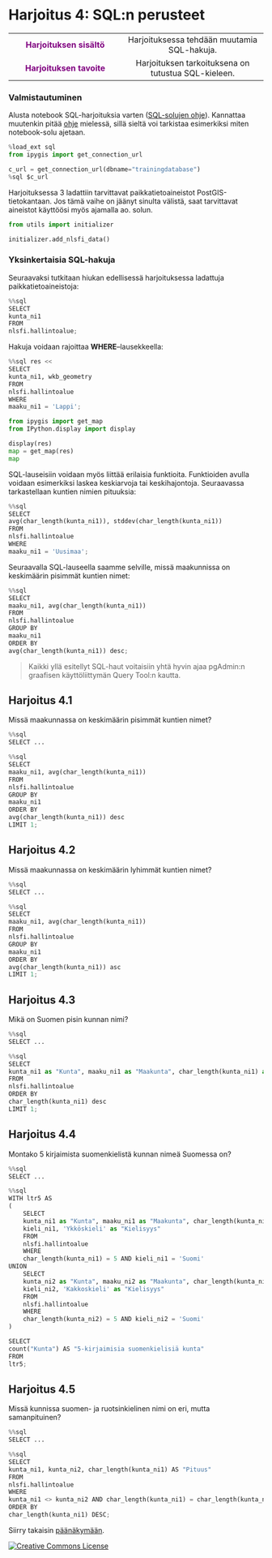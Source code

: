 # Harjoitus 4: SQL:n perusteet


|     |       |
|:--: | :---: |
| <span style="color:purple"> **Harjoituksen sisältö** </span> | Harjoituksessa tehdään muutamia SQL-hakuja. |
| <span style="color:purple"> **Harjoituksen tavoite** </span> | Harjoituksen tarkoituksena on tutustua SQL-kieleen. |

### Valmistautuminen

Alusta notebook SQL-harjoituksia varten ([SQL-solujen ohje](Harjoitus%201.ipynb#SQL-solujen-ajaminen)). Kannattaa muutenkin pitää [ohje](Harjoitus%201.ipynb) mielessä, sillä sieltä voi tarkistaa esimerkiksi miten notebook-solu ajetaan.


```python
%load_ext sql
from ipygis import get_connection_url

c_url = get_connection_url(dbname="trainingdatabase")
%sql $c_url
```

Harjoituksessa 3 ladattiin tarvittavat paikkatietoaineistot PostGIS-tietokantaan. Jos tämä vaihe on jäänyt sinulta välistä, saat tarvittavat aineistot käyttöösi myös ajamalla ao. solun.


```python
from utils import initializer

initializer.add_nlsfi_data()
```

### Yksinkertaisia SQL-hakuja

Seuraavaksi tutkitaan hiukan edellisessä harjoituksessa ladattuja paikkatietoaineistoja:


```python
%%sql
SELECT
kunta_ni1
FROM
nlsfi.hallintoalue;
```

Hakuja voidaan rajoittaa **WHERE**–lausekkeella:


```python
%%sql res <<
SELECT
kunta_ni1, wkb_geometry
FROM
nlsfi.hallintoalue
WHERE
maaku_ni1 = 'Lappi';
```


```python
from ipygis import get_map
from IPython.display import display

display(res)
map = get_map(res)
map
```

SQL-lauseisiin voidaan myös liittää erilaisia funktioita. Funktioiden avulla voidaan esimerkiksi laskea keskiarvoja tai keskihajontoja. Seuraavassa tarkastellaan kuntien nimien pituuksia:


```python
%%sql
SELECT
avg(char_length(kunta_ni1)), stddev(char_length(kunta_ni1))
FROM
nlsfi.hallintoalue
WHERE
maaku_ni1 = 'Uusimaa';
```

Seuraavalla SQL-lauseella saamme selville, missä maakunnissa on keskimäärin pisimmät kuntien nimet:


```python
%%sql
SELECT
maaku_ni1, avg(char_length(kunta_ni1))
FROM
nlsfi.hallintoalue
GROUP BY
maaku_ni1
ORDER BY
avg(char_length(kunta_ni1)) desc;
```

> Kaikki yllä esitellyt SQL-haut voitaisiin yhtä hyvin ajaa pgAdmin:n graafisen käyttöliittymän Query Tool:n kautta.

## **Harjoitus 4.1**

Missä maakunnassa on keskimäärin pisimmät kuntien nimet?


```python
%%sql
SELECT ...
```


```python
%%sql
SELECT
maaku_ni1, avg(char_length(kunta_ni1))
FROM
nlsfi.hallintoalue
GROUP BY
maaku_ni1
ORDER BY
avg(char_length(kunta_ni1)) desc
LIMIT 1;
```

## **Harjoitus 4.2**

Missä maakunnassa on keskimäärin lyhimmät kuntien nimet?


```python
%%sql
SELECT ...
```


```python
%%sql
SELECT
maaku_ni1, avg(char_length(kunta_ni1))
FROM
nlsfi.hallintoalue
GROUP BY
maaku_ni1
ORDER BY
avg(char_length(kunta_ni1)) asc
LIMIT 1;
```

## **Harjoitus 4.3**

Mikä on Suomen pisin kunnan nimi?


```python
%%sql
SELECT ...
```


```python
%%sql
SELECT
kunta_ni1 as "Kunta", maaku_ni1 as "Maakunta", char_length(kunta_ni1) as "Pituus"
FROM
nlsfi.hallintoalue
ORDER BY
char_length(kunta_ni1) desc
LIMIT 1;
```

## **Harjoitus 4.4**

Montako 5 kirjaimista suomenkielistä kunnan nimeä Suomessa on?


```python
%%sql
SELECT ...
```


```python
%%sql
WITH ltr5 AS
(
    SELECT
    kunta_ni1 as "Kunta", maaku_ni1 as "Maakunta", char_length(kunta_ni1) as "Pituus",
    kieli_ni1, 'Ykköskieli' as "Kielisyys"
    FROM
    nlsfi.hallintoalue
    WHERE
    char_length(kunta_ni1) = 5 AND kieli_ni1 = 'Suomi'
UNION
    SELECT
    kunta_ni2 as "Kunta", maaku_ni2 as "Maakunta", char_length(kunta_ni2) as "Pituus",
    kieli_ni2, 'Kakkoskieli' as "Kielisyys"
    FROM
    nlsfi.hallintoalue
    WHERE
    char_length(kunta_ni2) = 5 AND kieli_ni2 = 'Suomi'
)

SELECT
count("Kunta") AS "5-kirjaimisia suomenkielisiä kunta"
FROM
ltr5;
```

## **Harjoitus 4.5**

Missä kunnissa suomen- ja ruotsinkielinen nimi on eri, mutta samanpituinen?


```python
%%sql
SELECT ...
```


```python
%%sql
SELECT
kunta_ni1, kunta_ni2, char_length(kunta_ni1) AS "Pituus"
FROM
nlsfi.hallintoalue
WHERE
kunta_ni1 <> kunta_ni2 AND char_length(kunta_ni1) = char_length(kunta_ni2)
ORDER BY
char_length(kunta_ni1) DESC;
```

Siirry takaisin [päänäkymään](/tree).

<a rel="license" href="http://creativecommons.org/licenses/by-nd/4.0/"><img alt="Creative Commons License" style="border-width:0" src="https://i.creativecommons.org/l/by-nd/4.0/88x31.png" />

